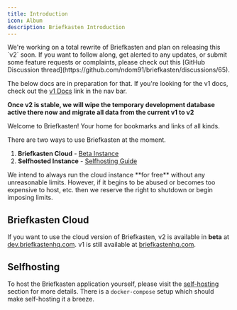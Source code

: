 ```yaml
---
title: Introduction
icon: Album
description: Briefkasten Introduction
---
```


<Callout icon="🚀" type="info" title="Briefkasten v2" className="shadow-xs" >
  We're working on a total rewrite of Briefkasten and plan on releasing this
  `v2` soon. If you want to follow along, get alerted to any updates, or submit
  some feature requests or complaints, please check out this [GitHub Discussion
  thread](https://github.com/ndom91/briefkasten/discussions/65).

The below docs are in preparation for that. If you're looking for the v1 docs, check out the [v1 Docs](https://v1.docs.briefkastenhq.com) link in the nav bar.

**Once v2 is stable, we will wipe the temporary development database active
there now and migrate all data from the current v1 to v2**

</Callout>

Welcome to Briefkasten! Your home for bookmarks and links of all kinds.

There are two ways to use Briefkasten at the moment.

1. **Briefkasten Cloud** - [Beta Instance](https://dev.briefkastenhq.com)
2. **Selfhosted Instance** - [Selfhosting Guide](/docs/self-hosting)

<Callout className="shadow-xs">
  We intend to always run the cloud instance **for free** without any
  unreasonable limits. However, if it begins to be abused or becomes too
  expensive to host, etc. then we reserve the right to shutdown or begin
  imposing limits.
</Callout>

## Briefkasten Cloud

If you want to use the cloud version of Briefkasten, v2 is available in **beta** at [dev.briefkastenhq.com](https://dev.briefkastenhq.com). v1 is still available at [briefkastenhq.com](https://briefkastenhq.com).

## Selfhosting

To host the Briefkasten application yourself, please visit the [self-hosting](/docs/self-hosting) section for more details. There is a `docker-compose` setup which should make self-hosting it a breeze.
